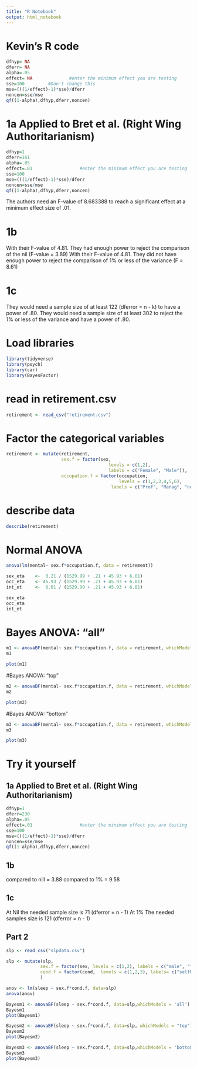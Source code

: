 ```yaml
---
title: "R Notebook"
output: html_notebook
---
```


# Kevin's R code
```r
dfhyp= NA				
dferr= NA
alpha=.05
effect=	NA				#enter the minimum effect you are testing
sse=100	        #Don't change this				
mse=(((1/effect)-1)*sse)/dferr
noncen=sse/mse
qf((1-alpha),dfhyp,dferr,noncen)
```


# 1a Applied to Bret et al. (Right Wing Authoritarianism)
```r
dfhyp=1					
dferr=161
alpha=.05
effect=.01					#enter the minimum effect you are testing
sse=100					
mse=(((1/effect)-1)*sse)/dferr
noncen=sse/mse
qf((1-alpha),dfhyp,dferr,noncen)

```

The authors need an F-value of 8.683388 to reach a significant effect at a minimum effect size of .01.

# 1b
With their F-value of 4.81. They had enough power to reject the comparison of the nil (F-value = 3.89)
With their F-value of 4.81. They did not have enough power to reject the comparison of 1% or less of the variance (F = 8.61)

# 1c
They would need a sample size of at least 122 (dferror = n - k) to have a power of .80.
They would need a sample size of at least 302 to reject the 1% or less of the variance and have a power of .80. 



# Load libraries
```r
library(tidyverse)
library(psych)
library(car)
library(BayesFactor)
```

# read in retirement.csv
```r
retirement <- read_csv("retirement.csv")
```

# Factor the categorical variables
```r
retirement <- mutate(retirement,
                     sex.f = factor(sex, 
                                       levels = c(1,2), 
                                       labels = c("Female", "Male")),
                     occupation.f = factor(occupation, 
                                           levels = c(1,2,3,4,5,6), 
                                        labels = c("Prof", "Manag", "nonmanual", "Skilled", "Semi-Skilled", "Unskilled")))
```




# describe data
```r
describe(retirement)
```


# Normal ANOVA
```r
anova(lm(mental~ sex.f*occupation.f, data = retirement))
```
```r
sex_eta    <-  0.21 / (1529.99 + .21 + 45.93 + 6.01)
occ_eta    <- 45.93 / (1529.99 + .21 + 45.93 + 6.01)
int_et     <-  6.01 / (1529.99 + .21 + 45.93 + 6.01)

sex_eta
occ_eta   
int_et    
```



# Bayes ANOVA: "all"
```r

m1 <- anovaBF(mental~ sex.f*occupation.f, data = retirement, whichModels = "all")
m1
```
```r
plot(m1)
```


#Bayes ANOVA: "top"
```r
m2 <- anovaBF(mental~ sex.f*occupation.f, data = retirement, whichModels = "top")
m2
```


```r
plot(m2)
```


#Bayes ANOVA: "bottom"
```r
m3 <- anovaBF(mental~ sex.f*occupation.f, data = retirement, whichModels = "bottom")
m3
```

```r
plot(m3)
```




# Try it yourself


## 1a Applied to Bret et al. (Right Wing Authoritarianism)
```r
dfhyp=1					
dferr=230
alpha=.05
effect=.01					#enter the minimum effect you are testing
sse=100					
mse=(((1/effect)-1)*sse)/dferr
noncen=sse/mse
qf((1-alpha),dfhyp,dferr,noncen)

```

## 1b
compared to nill = 3.88
compared to 1% = 9.58


## 1c
At Nil the needed sample size is 71 (dferror = n - 1)
At 1% The needed samples size is 121 (dferror = n - 1)


## Part 2
```r

slp <- read_csv("slpdata.csv")

```

```r
slp <- mutate(slp, 
             sex.f = factor(sex, levels = c(1,2), labels = c("male", "female")),
             cond.f = factor(cond,  levels = c(1,2,3), labels= c("selfhelp", "group", "group_and_partner"))
             ) 
```



```r
anov <- lm(sleep ~ sex.f*cond.f, data=slp)
anova(anov)

```


```r
Bayesm1 <- anovaBF(sleep ~ sex.f*cond.f, data=slp,whichModels = 'all')
Bayesm1
plot(Bayesm1)

```


```r
Bayesm2 <- anovaBF(sleep ~ sex.f*cond.f, data=slp, whichModels = "top")
Bayesm2
plot(Bayesm2)
```



```r
Bayesm3 <- anovaBF(sleep ~ sex.f*cond.f, data=slp,whichModels = "bottom")
Bayesm3
plot(Bayesm3)

```





